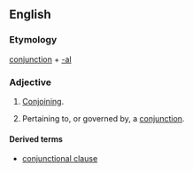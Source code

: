 ==English==

===Etymology===

[[conjunction]] + [[-al]]

===Adjective===
{{en-adj|-}}

# [[Conjoin]]ing.
# {{linguistics}} Pertaining to, or governed by, a [[conjunction]].

====Derived terms====
*[[conjunctional clause]]